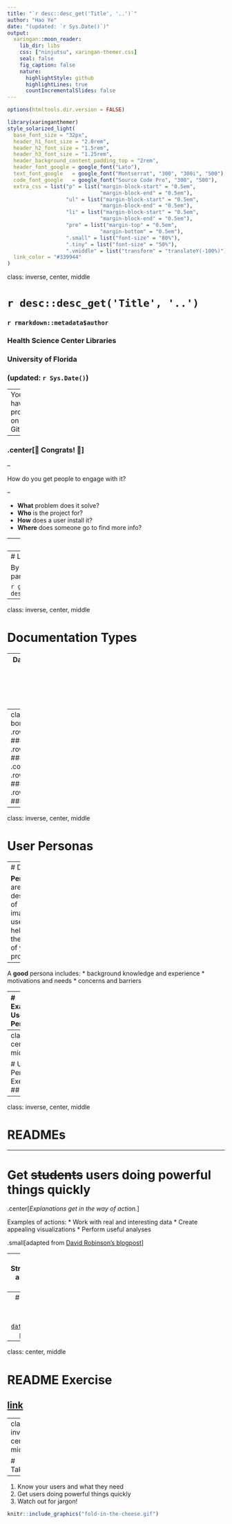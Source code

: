 ```yaml
---
title: "`r desc::desc_get('Title', '..')`"
author: "Hao Ye"
date: "(updated: `r Sys.Date()`)"
output:
  xaringan::moon_reader:
    lib_dir: libs
    css: ["ninjutsu", xaringan-themer.css]
    seal: false
    fig_caption: false
    nature:
      highlightStyle: github
      highlightLines: true
      countIncrementalSlides: false
---
```

```r
options(htmltools.dir.version = FALSE)
```

```r
library(xaringanthemer)
style_solarized_light(
  base_font_size = "32px", 
  header_h1_font_size = "2.0rem",
  header_h2_font_size = "1.5rem",
  header_h3_font_size = "1.25rem", 
  header_background_content_padding_top = "2rem", 
  header_font_google = google_font("Lato"),
  text_font_google   = google_font("Montserrat", "300", "300i", "500"),
  code_font_google   = google_font("Source Code Pro", "300", "500"), 
  extra_css = list("p" = list("margin-block-start" = "0.5em", 
                              "margin-block-end" = "0.5em"), 
                   "ul" = list("margin-block-start" = "0.5em", 
                              "margin-block-end" = "0.5em"), 
                   "li" = list("margin-block-start" = "0.5em", 
                              "margin-block-end" = "0.5em"), 
                   "pre" = list("margin-top" = "0.5em", 
                              "margin-bottom" = "0.5em"), 
                   ".small" = list("font-size" = "80%"), 
                   ".tiny" = list("font-size" = "50%"), 
                   ".vmiddle" = list("transform" = "translateY(-100%)")), 
  link_color = "#339944"
)
```
class: inverse, center, middle

# `r desc::desc_get('Title', '..')`
### `r rmarkdown::metadata$author`
### Health Science Center Libraries
### University of Florida
### (updated: `r Sys.Date()`)

---
You have a project on GitHub.

--

### .center[🎉 Congrats! 🎉]

--

How do you get people to engage with it?

--

* **What** problem does it solve?
* **Who** is the project for?
* **How** does a user install it?
* **Where** does someone go to find more info?

---
# Prerequisites

This lesson assumes you:
`r gsub("\n ", "\n", desc::desc_get("prerequisites"))`

---
# Learning Outcomes

By the end of the workshop, participants will be able to:

`r gsub("\n ", "\n", desc::desc_get("learningOutcomes"))`

---
class: inverse, center, middle

# Documentation Types

---
Daniele Procida talks about the **4** kinds of documentation with **different purposes** and requiring **different approaches**.

```r
knitr::include_graphics("procida-title-slide.png")
```
.center[[PyCon Australia 2017 talk](https://www.youtube.com/watch?v=t4vKPhjcMZg)]

---
class: split-two with-thick-border
.column[
.split-two[
  .row[.content.vmiddle.center[
    ### TUTORIALS
  ]]
  .row[.content.vmiddle.center[
    ### EXPLANATION
  ]]
]]
.column[
.split-two[
  .row[.content.vmiddle.center[
    ### HOW-TO GUIDES
  ]]
  .row[.content.vmiddle.center[
    ### REFERENCE
  ]]
]]

---
class: inverse, center, middle

# User Personas

---
# Definition

**Personas** are descriptions of imaginary users, to help guide the design of your project.

--

A **good** persona includes:
* background knowledge and experience
* motivations and needs
* concerns and barriers

---
# Example User Persona

.small[River is a PhD student in biology. River has taken the standard math curriculum for biology majors and classes in biometry. 

River wants to digitize their data for statistical analyses and to share for other people to use. River is also curious about using other people's data for meta-analyses.

River's previous research experience is in a non-computational wet lab and their current project uses physical logbooks. River has previously struggled to use Excel for stats, and is worried about the news that Excel will alter their data or introduce errors.
]

---
class: center, middle

# User Persona Exercise
## [link](https://ha0ye.github.io/CW21-README-tips/template_persona.html)

---
class: inverse, center, middle

# READMEs

---

# Get ~~students~~ users doing powerful things quickly

.center[*Explanations get in the way of action.*]

Examples of actions:
* Work with real and interesting data
* Create appealing visualizations
* Perform useful analyses

.small[adapted from [David Robinson's blogpost](http://varianceexplained.org/r/teach-tidyverse/)]

---
# Structuring a How-To Guide

* Introduction Section
* How to do {awesome thing}
* Pathway to further usage / engagement
  - full tutorial
  - contributor guide
* License / Acknowledgements

---
# Example README

[The `datapasta` R package](https://github.com/milesmcbain/datapasta/).

---
class: center, middle

# README Exercise
## [link](https://ha0ye.github.io/CW21-README-tips/template_README.html)

---
class: inverse, center, middle

# Takeaways

---
1. Know your users and what they need
2. Get  users doing powerful things quickly
3. Watch out for jargon!

```r
knitr::include_graphics("fold-in-the-cheese.gif")
```

